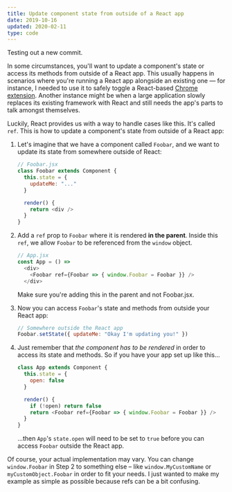 ---
title: Update component state from outside of a React app
date: 2019-10-16
updated: 2020-02-11
type: code
---

Testing out a new commit.

In some circumstances, you'll want to update a component's state or access its methods from outside of a React app. This usually happens in scenarios where you're running a React app alongside an existing one — for instance, I needed to use it to safely toggle a React-based [Chrome extension](https://mage.tools). Another instance might be when a large application slowly replaces its existing framework with React and still needs the app's parts to talk amongst themselves.

Luckily, React provides us with a way to handle cases like this. It's called `ref`. This is how to update a component's state from outside of a React app:

1. Let's imagine that we have a component called `Foobar`, and we want to update its state from somewhere outside of React:

    ```js
    // Foobar.jsx
    class Foobar extends Component {
      this.state = {
        updateMe: "..."
      }

      render() {
        return <div />
      }
    }
    ```

2. Add a `ref` prop to `Foobar` where it is rendered **in the parent**. Inside this `ref`, we allow `Foobar` to be referenced from the `window` object.

    ```js
    // App.jsx
    const App = () =>
      <div>
        <Foobar ref={Foobar => { window.Foobar = Foobar }} />
      </div>
    ```

    <aside>

    Make sure you're adding this in the parent and not Foobar.jsx.
    
    </aside>
  
3. Now you can access `Foobar`'s state and methods from outside your React app:

    ```js
    // Somewhere outside the React app
    Foobar.setState({ updateMe: "Okay I'm updating you!" })
    ```

4. Just remember that _the component has to be rendered_ in order to access its state and methods. So if you have your app set up like this...

    ```js
    class App extends Component {
      this.state = {
        open: false
      }

      render() {
        if (!open) return false
        return <Foobar ref={Foobar => { window.Foobar = Foobar }} />
      }
    }
    ```

    ...then `App`'s `state.open` will need to be set to `true` before you can access `Foobar` outside the React app.

Of course, your actual implementation may vary. You can change `window.Foobar` in Step 2 to something else – like `window.MyCustomName` or `myCustomObject.Foobar` in order to fit your needs. I just wanted to make my example as simple as possible because refs can be a bit confusing.